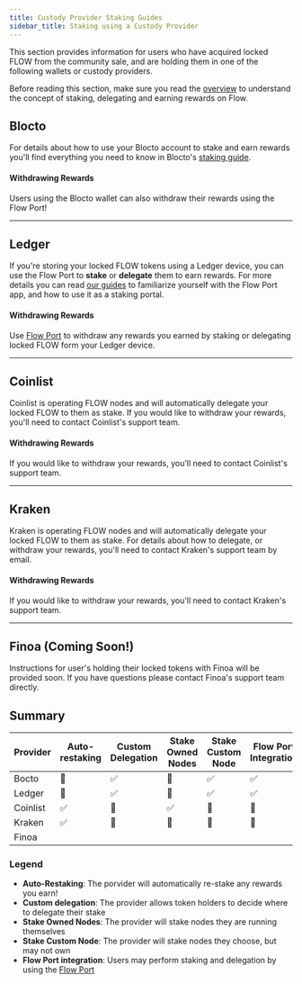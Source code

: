 ```yaml
---
title: Custody Provider Staking Guides
sidebar_title: Staking using a Custody Provider
---
```


This section provides information for users who have acquired locked FLOW from the community sale, and are holding them in one of the following wallets or custody providers.

Before reading this section, make sure you read the [overview](/staking/) to understand the concept of staking, delegating and earning rewards
on Flow.

## Blocto

For details about how to use your Blocto account to stake and earn rewards you'll
find everything you need to know in Blocto's [staking guide](https://guide.blocto.app/article/stake-flow-tokens-step-by-step-with-blocto).

#### Withdrawing Rewards

Users using the Blocto wallet can also withdraw their rewards using the Flow Port!

---

## Ledger

If you're storing your locked FLOW tokens using a Ledger device, you can use the Flow Port to **stake** or **delegate** them to earn rewards.
For more details you can read [our guides](https://docs.onflow.org/support/flow-port/) to familiarize yourself with the Flow Port app,
and how to use it as a staking portal.

#### Withdrawing Rewards

Use [Flow Port](https://port.onflow.org) to withdraw any rewards you earned by staking or delegating locked FLOW form your Ledger device.

---

## Coinlist

Coinlist is operating FLOW nodes and will automatically delegate your locked FLOW to them as stake.
If you would like to withdraw your rewards, you'll need to contact Coinlist's support team.

#### Withdrawing Rewards

If you would like to withdraw your rewards, you'll need to contact Coinlist's support team.

---

## Kraken

Kraken is operating FLOW nodes and will automatically delegate your locked FLOW to them as stake.
For details about how to delegate, or withdraw your rewards, you'll need to contact Kraken's support team by email.

#### Withdrawing Rewards

If you would like to withdraw your rewards, you'll need to contact Kraken's support team.

---

## Finoa (Coming Soon!)

Instructions for user's holding their locked tokens with Finoa will be provided soon. If you have questions please contact Finoa's support team directly.

## Summary

| Provider | Auto-restaking | Custom Delegation | Stake Owned Nodes | Stake Custom Node | Flow Port Integration |
| -------- | -------------- | ----------------- | ----------------- | ----------------- | --------------------- |
| Bocto    | 🚫             | ✅                | 🚫                | ✅                | ✅                    |
| Ledger   | 🚫             | ✅                | 🚫                | ✅                | ✅                    |
| Coinlist | ✅             | 🚫                | ✅                | 🚫                | 🚫                    |
| Kraken   | ✅             | 🚫                | 🚫                | 🚫                | 🚫                    |
| Finoa    |                |                   |                   |                   |                       |

### Legend

- **Auto-Restaking**: The porvider will automatically re-stake any rewards you earn!
- **Custom delegation**: The provider allows token holders to decide where to delegate their stake
- **Stake Owned Nodes**: The provider will stake nodes they are running themselves
- **Stake Custom Node**: The provider will stake nodes they choose, but may not own
- **Flow Port integration**: Users may perform staking and delegation by using the [Flow Port](https://port.onflow.org/)
